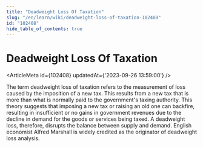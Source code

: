 ```yaml
---
title: "Deadweight Loss Of Taxation"
slug: "/en/learn/wiki/deadweight-loss-of-taxation-102408"
id: "102408"
hide_table_of_contents: true
---
```



# Deadweight Loss Of Taxation

<ArticleMeta id={102408} updatedAt={'2023-09-26 13:59:00'} />
<div className='border-solid border-b border-t-0 my-4 border-[var(--ifm-color-gray-300)]' />

The term deadweight loss of taxation refers to the measurement of loss caused by the imposition of a new tax. This results from a new tax that is more than what is normally paid to the government's taxing authority. This theory suggests that imposing a new tax or raising an old one can backfire, resulting in insufficient or no gains in government revenues due to the decline in demand for the goods or services being taxed. A deadweight loss, therefore, disrupts the balance between supply and demand. English economist Alfred Marshall is widely credited as the originator of deadweight loss analysis.
